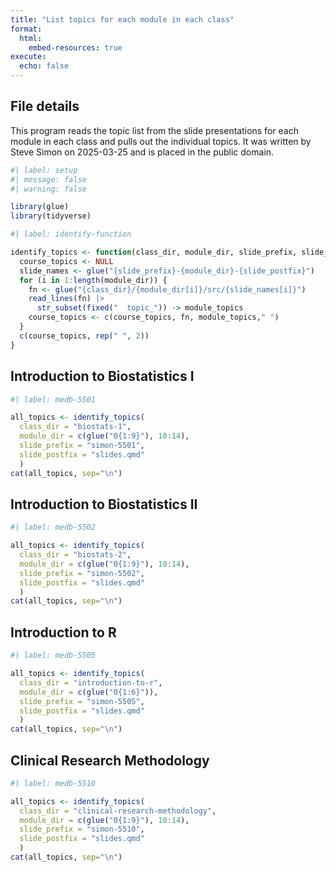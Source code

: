 ```yaml
---
title: "List topics for each module in each class"
format: 
  html:
    embed-resources: true
execute: 
  echo: false
---
```


## File details

This program reads the topic list from the slide presentations for each module in each class and pulls out the individual topics. It was written by Steve Simon on 2025-03-25 and is placed in the public domain. 

```r
#| label: setup
#| message: false
#| warning: false

library(glue)
library(tidyverse)
```

```r
#| label: identify-function

identify_topics <- function(class_dir, module_dir, slide_prefix, slide_postfix) {
  course_topics <- NULL
  slide_names <- glue("{slide_prefix}-{module_dir}-{slide_postfix}")
  for (i in 1:length(module_dir)) {
    fn <- glue("{class_dir}/{module_dir[i]}/src/{slide_names[i]}")
    read_lines(fn) |>
      str_subset(fixed("  topic_")) -> module_topics
    course_topics <- c(course_topics, fn, module_topics," ")
  }
  c(course_topics, rep(" ", 2))
}
```

## Introduction to Biostatistics I

```r
#| label: medb-5501

all_topics <- identify_topics(
  class_dir = "biostats-1",
  module_dir = c(glue("0{1:9}"), 10:14),
  slide_prefix = "simon-5501",
  slide_postfix = "slides.qmd"
  )
cat(all_topics, sep="\n")
```

## Introduction to Biostatistics II

```r
#| label: medb-5502

all_topics <- identify_topics(
  class_dir = "biostats-2",
  module_dir = c(glue("0{1:9}"), 10:14),
  slide_prefix = "simon-5502",
  slide_postfix = "slides.qmd"
  )
cat(all_topics, sep="\n")
```

## Introduction to R

```r
#| label: medb-5505

all_topics <- identify_topics(
  class_dir = "introduction-to-r",
  module_dir = c(glue("0{1:6}")),
  slide_prefix = "simon-5505",
  slide_postfix = "slides.qmd"
  )
cat(all_topics, sep="\n")

```

## Clinical Research Methodology

```r
#| label: medb-5510

all_topics <- identify_topics(
  class_dir = "clinical-research-methodology",
  module_dir = c(glue("0{1:9}"), 10:14),
  slide_prefix = "simon-5510",
  slide_postfix = "slides.qmd"
  )
cat(all_topics, sep="\n")
```

